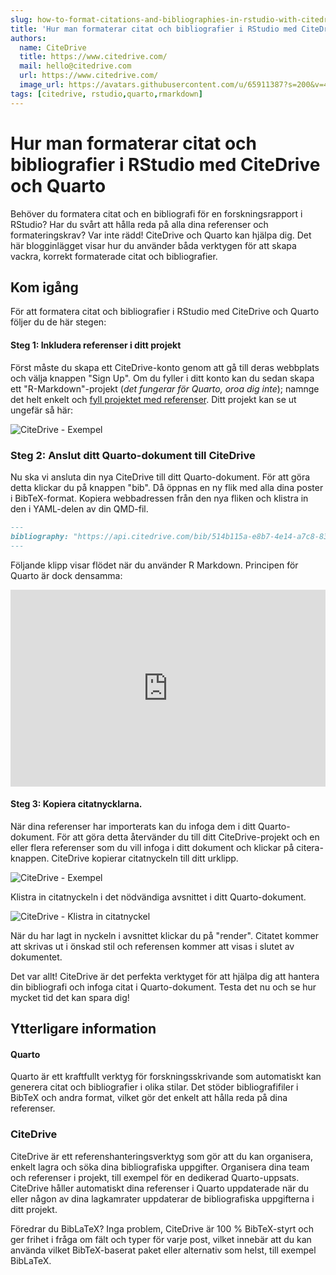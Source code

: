 ```yaml
---
slug: how-to-format-citations-and-bibliographies-in-rstudio-with-citedrive-and-quarto
title: 'Hur man formaterar citat och bibliografier i RStudio med CiteDrive och Quarto'
authors:
  name: CiteDrive
  title: https://www.citedrive.com/
  mail: hello@citedrive.com
  url: https://www.citedrive.com/
  image_url: https://avatars.githubusercontent.com/u/65911387?s=200&v=4
tags: [citedrive, rstudio,quarto,rmarkdown]
---
```


# Hur man formaterar citat och bibliografier i RStudio med CiteDrive och Quarto


Behöver du formatera citat och en bibliografi för en forskningsrapport i RStudio? Har du svårt att hålla reda på alla dina referenser och formateringskrav? Var inte rädd! CiteDrive och Quarto kan hjälpa dig. Det här blogginlägget visar hur du använder båda verktygen för att skapa vackra, korrekt formaterade citat och bibliografier.


## Kom igång

För att formatera citat och bibliografier i RStudio med CiteDrive och Quarto följer du de här stegen:


#### Steg 1: Inkludera referenser i ditt projekt

Först måste du skapa ett CiteDrive-konto genom att gå till deras webbplats och välja knappen "Sign Up". Om du fyller i ditt konto kan du sedan skapa ett "R-Markdown"-projekt (*det fungerar för Quarto, oroa dig inte*); namnge det helt enkelt och [fyll projektet med referenser](https://citedrive.medium.com/adding-bibliographic-references-to-rstudio-using-citedrive-create-citations-in-r-markdown-or-9b1e1ab59cf6). Ditt projekt kan se ut ungefär så här:

![CiteDrive - Exempel](@site/static/img/tutorial/citedrive_project_example.png)

### Steg 2: Anslut ditt Quarto-dokument till CiteDrive

Nu ska vi ansluta din nya CiteDrive till ditt Quarto-dokument. För att göra detta klickar du på knappen "bib". Då öppnas en ny flik med alla dina poster i BibTeX-format. Kopiera webbadressen från den nya fliken och klistra in den i YAML-delen av din QMD-fil.


````md
---
bibliography: "https://api.citedrive.com/bib/514b115a-e8b7-4e14-a7c8-83e88337ad12/references.bib?x=eyJpZCI6ICI1MTRiFTE1YS1lOGI3LTRlMTQtYTdjOC04M2U4ODMzN2FkMTIiLCAidXNlciI6ICI5NzgiLCAic2lnbmF0dXJlIjogIjBkZDgzNGM1NDg2YzE2MTRhYTUzZDAyNmI1YjFhZjgxNTg3ODc4NDQ3Yzk1ODQ1ZWI2ZTA5UTQ5YTFlNDdlMGIifQ==.bib"
---
````

Följande klipp visar flödet när du använder R Markdown. Principen för Quarto är dock densamma:

<iframe width="100%" height="315" src="https://www.youtube.com/embed/7ON96F0GD-Y" title="YouTube video player" frameborder="0" allow="accelerometer; autoplay; clipboard-write; encrypted-media; gyroscope; picture-in-picture" allowfullscreen></iframe>

#### Steg 3: Kopiera citatnycklarna.

När dina referenser har importerats kan du infoga dem i ditt Quarto-dokument. För att göra detta återvänder du till ditt CiteDrive-projekt och en eller flera referenser som du vill infoga i ditt dokument och klickar på citera-knappen. CiteDrive kopierar citatnyckeln till ditt urklipp.

![CiteDrive - Exempel](@site/static/img/tutorial/citedrive_copy_citation.gif)

Klistra in citatnyckeln i det nödvändiga avsnittet i ditt Quarto-dokument.

![CiteDrive - Klistra in citatnyckel](@site/static/img/tutorial/citedrive_paste_citation_rstudio.gif)


När du har lagt in nyckeln i avsnittet klickar du på "render". Citatet kommer att skrivas ut i önskad stil och referensen kommer att visas i slutet av dokumentet.

Det var allt! CiteDrive är det perfekta verktyget för att hjälpa dig att hantera din bibliografi och infoga citat i Quarto-dokument. Testa det nu och se hur mycket tid det kan spara dig!

## Ytterligare information

#### Quarto
Quarto är ett kraftfullt verktyg för forskningsskrivande som automatiskt kan generera citat och bibliografier i olika stilar. Det stöder bibliografifiler i BibTeX och andra format, vilket gör det enkelt att hålla reda på dina referenser.


### CiteDrive
CiteDrive är ett referenshanteringsverktyg som gör att du kan organisera, enkelt lagra och söka dina bibliografiska uppgifter. Organisera dina team och referenser i projekt, till exempel för en dedikerad Quarto-uppsats. CiteDrive håller automatiskt dina referenser i Quarto uppdaterade när du eller någon av dina lagkamrater uppdaterar de bibliografiska uppgifterna i ditt projekt.

Föredrar du BibLaTeX? Inga problem, CiteDrive är 100 % BibTeX-styrt och ger frihet i fråga om fält och typer för varje post, vilket innebär att du kan använda vilket BibTeX-baserat paket eller alternativ som helst, till exempel BibLaTeX.